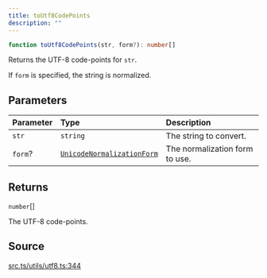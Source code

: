 ```yaml
---
title: toUtf8CodePoints
description: ""
---
```


```ts
function toUtf8CodePoints(str, form?): number[]
```

Returns the UTF-8 code-points for `str`.

 If `form` is specified, the string is normalized.

## Parameters

| Parameter | Type | Description |
| :------ | :------ | :------ |
| `str` | `string` | The string to convert. |
| `form`? | [`UnicodeNormalizationForm`](/content/type-aliases/UnicodeNormalizationForm.mdx) | The normalization form to use. |

## Returns

`number`[]

The UTF-8 code-points.

## Source

[src.ts/utils/utf8.ts:344](https://github.com/dominant-strategies/quais-6.js/blob/3f482dd134064d41657ff7dc9ba8162f741c9c83/src.ts/utils/utf8.ts#L344)
